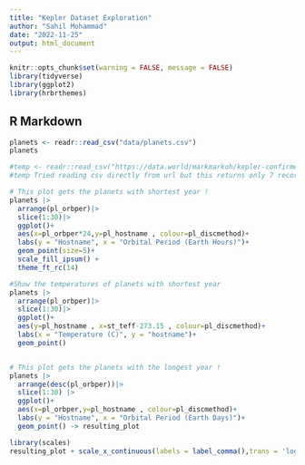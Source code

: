 ```yaml
---
title: "Kepler Dataset Exploration"
author: "Sahil Mohammad"
date: "2022-11-25"
output: html_document
---
```


```r
knitr::opts_chunk$set(warning = FALSE, message = FALSE) 
library(tidyverse)
library(ggplot2)
library(hrbrthemes)
```

## R Markdown

```r
planets <- readr::read_csv("data/planets.csv")
planets

#temp <- readr::read_csv("https://data.world/markmarkoh/kepler-confirmed-planets/workspace/file?filename=planets.csv")
#temp Tried reading csv directly from url but this returns only 7 records, Hence I use the downloaded file directly.

```

```r
# This plot gets the planets with shortest year !
planets |>
  arrange(pl_orbper)|>
  slice(1:30)|>
  ggplot()+
  aes(x=pl_orbper*24,y=pl_hostname , colour=pl_discmethod)+
  labs(y = "Hostname", x = "Orbital Period (Earth Hours)")+
  geom_point(size=5)+
  scale_fill_ipsum() +
  theme_ft_rc(14)
```



```r
#Show the temperatures of planets with shortest year
planets |>
  arrange(pl_orbper)|>
  slice(1:30)|>
  ggplot()+
  aes(y=pl_hostname , x=st_teff-273.15 , colour=pl_discmethod)+
  labs(x = "Temperature (C)", y = "hostname")+
  geom_point()


# This plot gets the planets with the longest year !
planets |>
  arrange(desc(pl_orbper))|>
  slice(1:30) |>
  ggplot()+
  aes(x=pl_orbper,y=pl_hostname , colour=pl_discmethod)+
  labs(y = "Hostname", x = "Orbital Period (Earth Days)")+
  geom_point() -> resulting_plot

library(scales)
resulting_plot + scale_x_continuous(labels = label_comma(),trans = 'log10')
```
